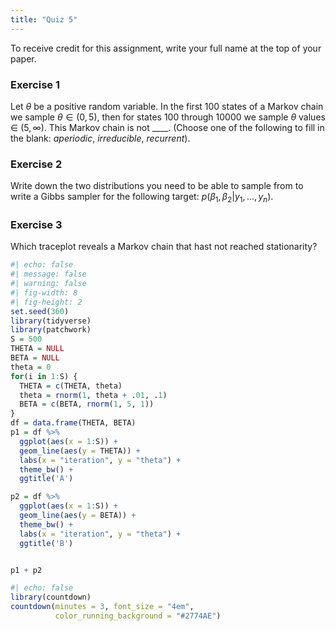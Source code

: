```yaml
---
title: "Quiz 5"
---
```


To receive credit for this assignment, write your full name at the top of your paper.

### Exercise 1

Let $\theta$ be a positive random variable. In the first 100 states of a Markov chain we sample $\theta \in (0, 5)$, then for states 100 through 10000 we sample $\theta$ values $\in$ $(5, \infty)$. This Markov chain is not ____. (Choose one of the following to fill in the blank: *aperiodic*, *irreducible*, *recurrent*).

### Exercise 2

Write down the two distributions you need to be able to sample from to write a Gibbs sampler for the following target: $p(\beta_1, \beta_2 | y_1, \ldots, y_n)$.  

### Exercise 3

Which traceplot reveals a Markov chain that hast not reached stationarity? 

```r
#| echo: false
#| message: false
#| warning: false
#| fig-width: 8
#| fig-height: 2
set.seed(360)
library(tidyverse)
library(patchwork)
S = 500
THETA = NULL
BETA = NULL
theta = 0
for(i in 1:S) {
  THETA = c(THETA, theta)
  theta = rnorm(1, theta + .01, .1)
  BETA = c(BETA, rnorm(1, 5, 1))
}
df = data.frame(THETA, BETA)
p1 = df %>%
  ggplot(aes(x = 1:S)) +
  geom_line(aes(y = THETA)) +
  labs(x = "iteration", y = "theta") +
  theme_bw() +
  ggtitle('A')

p2 = df %>%
  ggplot(aes(x = 1:S)) +
  geom_line(aes(y = BETA)) +
  theme_bw() + 
  labs(x = "iteration", y = "theta") +
  ggtitle('B')


p1 + p2
```


<!-- ### Exercise 1 -->

<!-- $$ -->
<!-- Y | \theta, \sigma^2 \sim N(\theta, \sigma^2)  -->
<!-- $$ -->

<!-- What is a conjugate class of priors for $\theta | \sigma^2$? -->


<!-- ### Exercise 2 -->

<!-- `TRUE` or `FALSE` -->

<!-- An estimator is a random variable. -->

<!-- ### Exercise 3 -->

<!-- Let $\theta_0$ be the true value of $\theta$. -->

<!-- If $E[\hat{\theta}| \theta = \theta_0] = \theta_0$, we say $\hat{\theta}$ is a ____ estimator of $\theta$. -->


```r
#| echo: false
library(countdown)
countdown(minutes = 3, font_size = "4em",
          color_running_background = "#2774AE")
```

